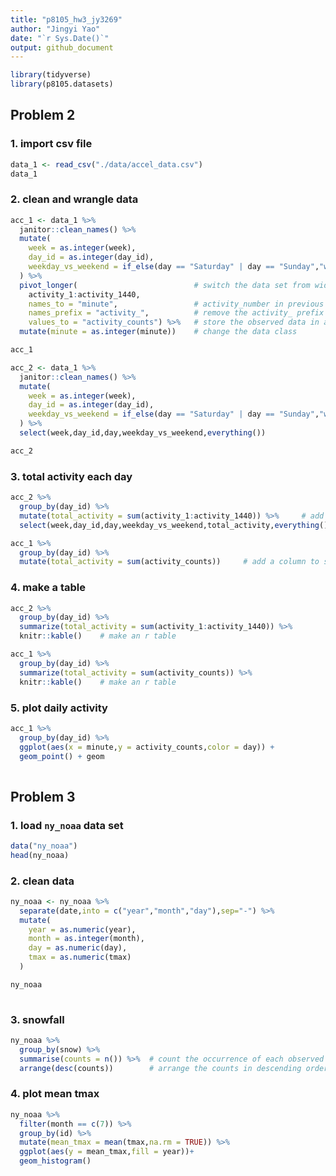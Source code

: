 ```yaml
---
title: "p8105_hw3_jy3269"
author: "Jingyi Yao"
date: "`r Sys.Date()`"
output: github_document
---
```


```r
library(tidyverse)
library(p8105.datasets)
```

## Problem 2

### 1. import csv file
```r
data_1 <- read_csv("./data/accel_data.csv")
data_1

```

### 2. clean and wrangle data

```r
acc_1 <- data_1 %>% 
  janitor::clean_names() %>% 
  mutate(
    week = as.integer(week),
    day_id = as.integer(day_id),
    weekday_vs_weekend = if_else(day == "Saturday" | day == "Sunday","weekend","weekday") # new variable indicate whether the day is weekend or weekday
  ) %>% 
  pivot_longer(                          # switch the data set from wider to longer
    activity_1:activity_1440,
    names_to = "minute",                 # activity_number in previous column names indicate the minute       
    names_prefix = "activity_",          # remove the activity_ prefix and preserve the number
    values_to = "activity_counts") %>%   # store the observed data in a new column names activity_counts
  mutate(minute = as.integer(minute))    # change the data class

acc_1
```

```r
acc_2 <- data_1 %>% 
  janitor::clean_names() %>% 
  mutate(
    week = as.integer(week),
    day_id = as.integer(day_id),
    weekday_vs_weekend = if_else(day == "Saturday" | day == "Sunday","weekend","weekday") # new variable indicate whether the day is weekend or weekday
  ) %>% 
  select(week,day_id,day,weekday_vs_weekend,everything())

acc_2

```



### 3. total activity each day
```r
acc_2 %>% 
  group_by(day_id) %>% 
  mutate(total_activity = sum(activity_1:activity_1440)) %>%     # add a column to store the daily sum
  select(week,day_id,day,weekday_vs_weekend,total_activity,everything()) # show the new column at the front

```


```r
acc_1 %>% 
  group_by(day_id) %>% 
  mutate(total_activity = sum(activity_counts))     # add a column to store the daily sum

```




### 4. make a table

```r
acc_2 %>% 
  group_by(day_id) %>% 
  summarize(total_activity = sum(activity_1:activity_1440)) %>% 
  knitr::kable()    # make an r table

```


```r
acc_1 %>% 
  group_by(day_id) %>% 
  summarize(total_activity = sum(activity_counts)) %>% 
  knitr::kable()    # make an r table

```



### 5. plot daily activity
```r
acc_1 %>%  
  group_by(day_id) %>%
  ggplot(aes(x = minute,y = activity_counts,color = day)) +
  geom_point() + geom
  
```




## Problem 3

### 1. load `ny_noaa` data set
```r
data("ny_noaa")
head(ny_noaa)
```


### 2. clean  data
```r
ny_noaa <- ny_noaa %>% 
  separate(date,into = c("year","month","day"),sep="-") %>% 
  mutate(
    year = as.numeric(year),
    month = as.integer(month),
    day = as.numeric(day),
    tmax = as.numeric(tmax)
  )

ny_noaa
  
```


### 3. snowfall
```r
ny_noaa %>% 
  group_by(snow) %>% 
  summarise(counts = n()) %>%  # count the occurrence of each observed snowfall data
  arrange(desc(counts))        # arrange the counts in descending order to find the most frequent ones

```

### 4. plot mean tmax
```r
ny_noaa %>% 
  filter(month == c(7)) %>% 
  group_by(id) %>% 
  mutate(mean_tmax = mean(tmax,na.rm = TRUE)) %>% 
  ggplot(aes(y = mean_tmax,fill = year))+
  geom_histogram()

```

```r


```

```r


```

```r


```

```r


```























